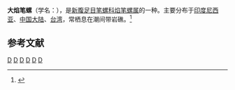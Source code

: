 {{Speciesbox 
| taxon = Strigatella paupercula
| binomial_authority = (Linnaeus, 1758)
}}
'''大焰笔螺'''（学名：''{{lang|la|Strigatella paupercula}}''），是[[新腹足目|新腹足目]][[笔螺科|笔螺科]][[焰笔螺属|焰笔螺属]]的一种。主要分布于[[印度尼西亚|印度尼西亚]]、[[中国大陆|中国大陆]]、[[台湾|台湾]]，常栖息在潮间带岩礁。<ref>{{cite web|url=http://shell.sinica.edu.tw/chinese/shellbase_detail.php?science_no=1242|title=国际贝库：大焰笔螺|publisher=台湾贝类资料库|accessdate=2009-08-11|archive-date=2016-03-04|archive-url=https://web.archive.org/web/20160304091120/http://shell.sinica.edu.tw/chinese/shellbase_detail.php?science_no=1242|dead-url=no}}</ref>

== 参考文献 ==
{{reflist|2}}
{{Taxonbar|from=Q10936663}}

[[Category:焰笔螺属|D]]
[[Category:_1758年描述的软体动物|D]]
[[Category:_卡尔·林奈命名的生物分类|D]]
[[Category:印尼软体动物|D]]
[[Category:台湾软体动物|D]]
[[Category:中国软体动物|D]]